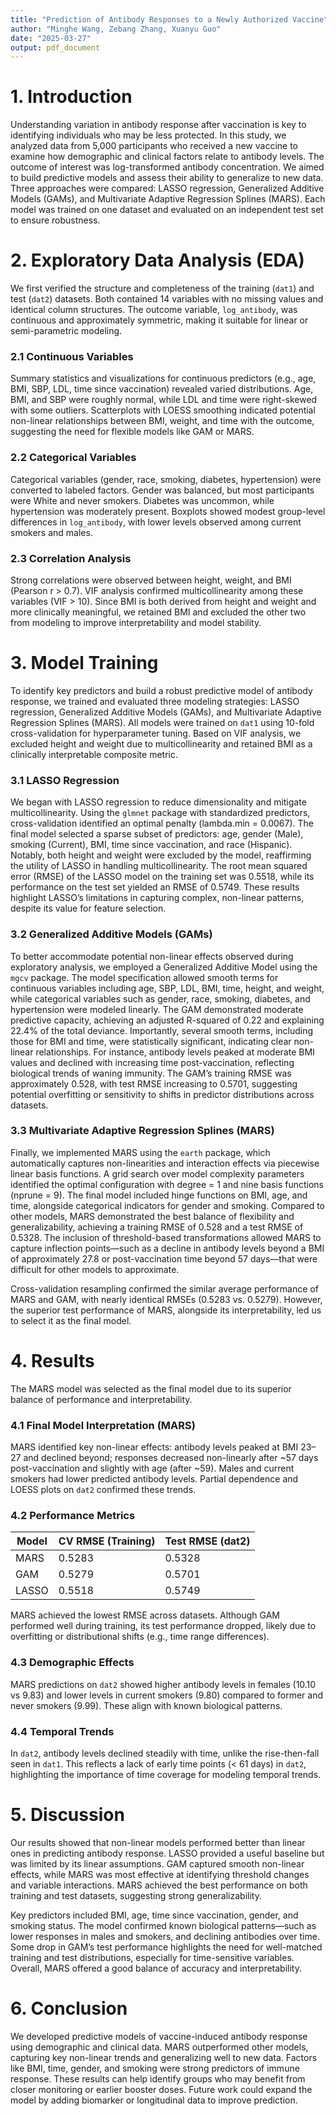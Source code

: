 ```yaml
---
title: "Prediction of Antibody Responses to a Newly Authorized Vaccine"
author: "Minghe Wang, Zebang Zhang, Xuanyu Guo"
date: "2025-03-27"
output: pdf_document
---
```


# 1. Introduction

Understanding variation in antibody response after vaccination is key to identifying individuals who may be less protected. In this study, we analyzed data from 5,000 participants who received a new vaccine to examine how demographic and clinical factors relate to antibody levels. The outcome of interest was log-transformed antibody concentration. We aimed to build predictive models and assess their ability to generalize to new data. Three approaches were compared: LASSO regression, Generalized Additive Models (GAMs), and Multivariate Adaptive Regression Splines (MARS). Each model was trained on one dataset and evaluated on an independent test set to ensure robustness.

# 2. Exploratory Data Analysis (EDA)

We first verified the structure and completeness of the training (`dat1`) and test (`dat2`) datasets. Both contained 14 variables with no missing values and identical column structures. The outcome variable, `log_antibody`, was continuous and approximately symmetric, making it suitable for linear or semi-parametric modeling.

### 2.1 Continuous Variables

Summary statistics and visualizations for continuous predictors (e.g., age, BMI, SBP, LDL, time since vaccination) revealed varied distributions. Age, BMI, and SBP were roughly normal, while LDL and time were right-skewed with some outliers. Scatterplots with LOESS smoothing indicated potential non-linear relationships between BMI, weight, and time with the outcome, suggesting the need for flexible models like GAM or MARS.

### 2.2 Categorical Variables

Categorical variables (gender, race, smoking, diabetes, hypertension) were converted to labeled factors. Gender was balanced, but most participants were White and never smokers. Diabetes was uncommon, while hypertension was moderately present. Boxplots showed modest group-level differences in `log_antibody`, with lower levels observed among current smokers and males.

### 2.3 Correlation Analysis

Strong correlations were observed between height, weight, and BMI (Pearson r > 0.7). VIF analysis confirmed multicollinearity among these variables (VIF > 10). Since BMI is both derived from height and weight and more clinically meaningful, we retained BMI and excluded the other two from modeling to improve interpretability and model stability.

# 3. Model Training

To identify key predictors and build a robust predictive model of antibody response, we trained and evaluated three modeling strategies: LASSO regression, Generalized Additive Models (GAMs), and Multivariate Adaptive Regression Splines (MARS). All models were trained on `dat1` using 10-fold cross-validation for hyperparameter tuning. Based on VIF analysis, we excluded height and weight due to multicollinearity and retained BMI as a clinically interpretable composite metric.

### 3.1 LASSO Regression

We began with LASSO regression to reduce dimensionality and mitigate multicollinearity. Using the `glmnet` package with standardized predictors, cross-validation identified an optimal penalty (lambda.min = 0.0067). The final model selected a sparse subset of predictors: age, gender (Male), smoking (Current), BMI, time since vaccination, and race (Hispanic). Notably, both height and weight were excluded by the model, reaffirming the utility of LASSO in handling multicollinearity. The root mean squared error (RMSE) of the LASSO model on the training set was 0.5518, while its performance on the test set yielded an RMSE of 0.5749. These results highlight LASSO’s limitations in capturing complex, non-linear patterns, despite its value for feature selection.

### 3.2 Generalized Additive Models (GAMs)

To better accommodate potential non-linear effects observed during exploratory analysis, we employed a Generalized Additive Model using the `mgcv` package. The model specification allowed smooth terms for continuous variables including age, SBP, LDL, BMI, time, height, and weight, while categorical variables such as gender, race, smoking, diabetes, and hypertension were modeled linearly. The GAM demonstrated moderate predictive capacity, achieving an adjusted R-squared of 0.22 and explaining 22.4% of the total deviance. Importantly, several smooth terms, including those for BMI and time, were statistically significant, indicating clear non-linear relationships. For instance, antibody levels peaked at moderate BMI values and declined with increasing time post-vaccination, reflecting biological trends of waning immunity. The GAM’s training RMSE was approximately 0.528, with test RMSE increasing to 0.5701, suggesting potential overfitting or sensitivity to shifts in predictor distributions across datasets.

### 3.3 Multivariate Adaptive Regression Splines (MARS)

Finally, we implemented MARS using the `earth` package, which automatically captures non-linearities and interaction effects via piecewise linear basis functions. A grid search over model complexity parameters identified the optimal configuration with degree = 1 and nine basis functions (nprune = 9). The final model included hinge functions on BMI, age, and time, alongside categorical indicators for gender and smoking. Compared to other models, MARS demonstrated the best balance of flexibility and generalizability, achieving a training RMSE of 0.528 and a test RMSE of 0.5328. The inclusion of threshold-based transformations allowed MARS to capture inflection points—such as a decline in antibody levels beyond a BMI of approximately 27.8 or post-vaccination time beyond 57 days—that were difficult for other models to approximate.

Cross-validation resampling confirmed the similar average performance of MARS and GAM, with nearly identical RMSEs (0.5283 vs. 0.5279). However, the superior test performance of MARS, alongside its interpretability, led us to select it as the final model.

# 4. Results

The MARS model was selected as the final model due to its superior balance of performance and interpretability.

### 4.1 Final Model Interpretation (MARS)

MARS identified key non-linear effects: antibody levels peaked at BMI 23–27 and declined beyond; responses decreased non-linearly after ~57 days post-vaccination and slightly with age (after ~59). Males and current smokers had lower predicted antibody levels. Partial dependence and LOESS plots on `dat2` confirmed these trends.

### 4.2 Performance Metrics

| Model | CV RMSE (Training) | Test RMSE (dat2) |
|-------|--------------------|------------------|
| MARS  | 0.5283              | 0.5328           |
| GAM   | 0.5279              | 0.5701           |
| LASSO | 0.5518              | 0.5749           |

MARS achieved the lowest RMSE across datasets. Although GAM performed well during training, its test performance dropped, likely due to overfitting or distributional shifts (e.g., time range differences).

### 4.3 Demographic Effects

MARS predictions on `dat2` showed higher antibody levels in females (10.10 vs 9.83) and lower levels in current smokers (9.80) compared to former and never smokers (9.99). These align with known biological patterns.

### 4.4 Temporal Trends

In `dat2`, antibody levels declined steadily with time, unlike the rise-then-fall seen in `dat1`. This reflects a lack of early time points (< 61 days) in `dat2`, highlighting the importance of time coverage for modeling temporal trends.


# 5. Discussion

Our results showed that non-linear models performed better than linear ones in predicting antibody response. LASSO provided a useful baseline but was limited by its linear assumptions. GAM captured smooth non-linear effects, while MARS was most effective at identifying threshold changes and variable interactions. MARS achieved the best performance on both training and test datasets, suggesting strong generalizability.

Key predictors included BMI, age, time since vaccination, gender, and smoking status. The model confirmed known biological patterns—such as lower responses in males and smokers, and declining antibodies over time. Some drop in GAM’s test performance highlights the need for well-matched training and test distributions, especially for time-sensitive variables. Overall, MARS offered a good balance of accuracy and interpretability.

# 6. Conclusion

We developed predictive models of vaccine-induced antibody response using demographic and clinical data. MARS outperformed other models, capturing key non-linear trends and generalizing well to new data. Factors like BMI, time, gender, and smoking were strong predictors of immune response. These results can help identify groups who may benefit from closer monitoring or earlier booster doses. Future work could expand the model by adding biomarker or longitudinal data to improve prediction.

